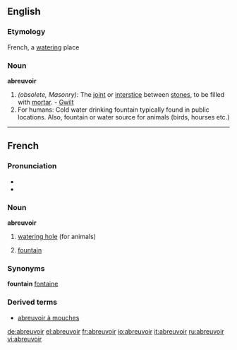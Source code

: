 ==English==

===Etymology===
French, a [[watering]] place

===Noun===
'''abreuvoir'''

# ''(obsolete, Masonry):'' The [[joint]] or [[interstice]] between [[stones]], to be filled with [[mortar]]. - [[Gwilt]]
# For humans: Cold water drinking fountain typically found in public locations.  Also, fountain or water source for animals (birds, hourses etc.)

----

==French==

===Pronunciation===
* {{IPA|/a.brœ.vwar/}}
* {{SAMPA|/a.br9.vwar/}}

===Noun===
'''abreuvoir'''

# [[watering hole]] (for animals)
# {{Canadian French}} [[fountain]]

===Synonyms===
'''fountain'''
[[fontaine]]

===Derived terms===
* [[abreuvoir à mouches]]

[[de:abreuvoir]]
[[el:abreuvoir]]
[[fr:abreuvoir]]
[[io:abreuvoir]]
[[it:abreuvoir]]
[[ru:abreuvoir]]
[[vi:abreuvoir]]